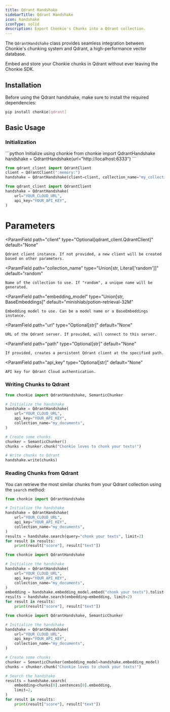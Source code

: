 ```yaml
---
title: Qdrant Handshake
sidebarTitle: Qdrant Handshake
icon: handshake
iconType: solid
description: Export Chonkie's Chunks into a Qdrant collection.
---
```


The `QdrantHandshake` class provides seamless integration between Chonkie's chunking system and Qdrant, a high-performance vector database. 

Embed and store your Chonkie chunks in Qdrant without ever leaving the Chonkie SDK.

## Installation

Before using the Qdrant handshake, make sure to install the required dependencies:

```bash
pip install chonkie[qdrant]
```

## Basic Usage

### Initialization
<CodeGroup>
```python Initialize using chonkie
from chonkie import QdrantHandshake
handshake = QdrantHandshake(url="http://localhost:6333")
```

```python intialize using the client
from qdrant_client import QdrantClient
client = QdrantClient(":memory:")
handshake = QdrantHandshake(client=client, collection_name="my_collection")
```
```python qdrant cloud Initialization
from qdrant_client import QdrantClient
handshake = QdrantHandshake(
    url="YOUR_CLOUD_URL",
    api_key="YOUR_API_KEY",
)
```
</CodeGroup>

# Parameters

<ParamField
    path="client"
    type="Optional[qdrant_client.QdrantClient]"
    default="None"
>
    Qdrant client instance. If not provided, a new client will be created based on other parameters.
</ParamField>

<ParamField
    path="collection_name"
    type="Union[str, Literal['random']]"
    default="random"
>
    Name of the collection to use. If "random", a unique name will be generated.
</ParamField>

<ParamField
    path="embedding_model"
    type="Union[str, BaseEmbeddings]"
    default="minishlab/potion-retrieval-32M"
>
    Embedding model to use. Can be a model name or a BaseEmbeddings instance.
</ParamField>

<ParamField
    path="url"
    type="Optional[str]"
    default="None"
>
    URL of the Qdrant server. If provided, will connect to this server.
</ParamField>

<ParamField
    path="path"
    type="Optional[str]"
    default="None"
>
    If provided, creates a persistent Qdrant client at the specified path.
</ParamField>

<ParamField
    path="api_key"
    type="Optional[str]"
    default="None"
>
    API key for Qdrant Cloud authentication.
</ParamField>

### Writing Chunks to Qdrant

```python
from chonkie import QdrantHandshake, SemanticChunker    

# Initialize the handshake
handshake = QdrantHandshake(
    url="YOUR_CLOUD_URL",
    api_key="YOUR_API_KEY",
    collection_name="my_documents",
)

# Create some chunks
chunker = SemanticChunker()
chunks = chunker.chunk("Chonkie loves to chonk your texts!")

# Write chunks to Qdrant
handshake.write(chunks)
```
### Reading Chunks from Qdrant

You can retrieve the most similar chunks from your Qdrant collection using the `search` method:
<CodeGroup>
```python search using a query
from chonkie import QdrantHandshake

# Initialize the handshake
handshake = QdrantHandshake(
    url="YOUR_CLOUD_URL",
    api_key="YOUR_API_KEY",
    collection_name="my_documents",
)
results = handshake.search(query="chonk your texts", limit=2)
for result in results:
    print(result["score"], result["text"])
```
```python search using embedding
from chonkie import QdrantHandshake

# Initialize the handshake
handshake = QdrantHandshake(
    url="YOUR_CLOUD_URL",
    api_key="YOUR_API_KEY",
    collection_name="my_documents",
)
embedding = handshake.embedding_model.embed("chonk your texts").tolist()
results = handshake.search(embedding=embedding, limit=2)
for result in results:
    print(result["score"], result["text"])
```
```python search using chonkie chunks
from chonkie import QdrantHandshake, SemanticChunker

# Initialize the handshake
handshake = QdrantHandshake(
    url="YOUR_CLOUD_URL",
    api_key="YOUR_API_KEY",
    collection_name="my_documents",
)

# Create some chunks
chunker = SemanticChunker(embedding_model=handshake.embedding_model)
chunks = chunker.chunk("Chonkie loves to chonk your texts!")

# Search the handshake
results = handshake.search(
    embedding=chunks[0].sentences[0].embedding, 
    limit=2,
)
for result in results:
    print(result["score"], result["text"])
```
</CodeGroup>
